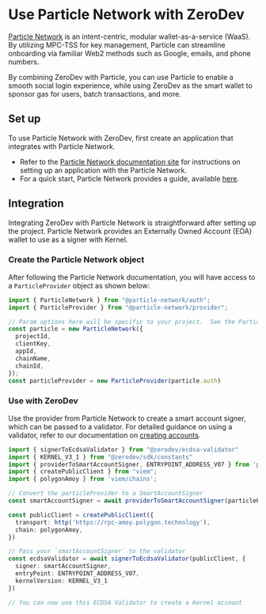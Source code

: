 # Use Particle Network with ZeroDev

[Particle Network](https://particle.network/) is an intent-centric, modular wallet-as-a-service (WaaS). By utilizing MPC-TSS for key management, Particle can streamline onboarding via familiar Web2 methods such as Google, emails, and phone numbers.

By combining ZeroDev with Particle, you can use Particle to enable a smooth social login experience, while using ZeroDev as the smart wallet to sponsor gas for users, batch transactions, and more.

## Set up

To use Particle Network with ZeroDev, first create an application that integrates with Particle Network.

- Refer to the [Particle Network documentation site](https://docs.particle.network/) for instructions on setting up an application with the Particle Network.
- For a quick start, Particle Network provides a guide, available [here](https://docs.particle.network/getting-started/get-started).

## Integration
Integrating ZeroDev with Particle Network is straightforward after setting up the project. Particle Network provides an Externally Owned Account (EOA) wallet to use as a signer with Kernel.

### Create the Particle Network object
After following the Particle Network documentation, you will have access to a `ParticleProvider` object as shown below:

```typescript
import { ParticleNetwork } from "@particle-network/auth";
import { ParticleProvider } from "@particle-network/provider";

// Param options here will be specific to your project.  See the Particle docs for more info.
const particle = new ParticleNetwork({
  projectId,
  clientKey,
  appId,
  chainName,
  chainId,
});
const particleProvider = new ParticleProvider(particle.auth)
```

### Use with ZeroDev

Use the provider from Particle Network to create a smart account signer, which can be passed to a validator. For detailed guidance on using a validator, refer to our documentation on [creating accounts](/sdk/v5_3_x/core-api/create-account#api).

```typescript
import { signerToEcdsaValidator } from "@zerodev/ecdsa-validator"
import { KERNEL_V3_1 } from "@zerodev/sdk/constants"
import { providerToSmartAccountSigner, ENTRYPOINT_ADDRESS_V07 } from 'permissionless';
import { createPublicClient } from "viem";
import { polygonAmoy } from 'viem/chains';

// Convert the particleProvider to a SmartAccountSigner
const smartAccountSigner = await providerToSmartAccountSigner(particleProvider);

const publicClient = createPublicClient({
  transport: http('https://rpc-amoy.polygon.technology'),
  chain: polygonAmoy,
})

// Pass your `smartAccountSigner` to the validator
const ecdsaValidator = await signerToEcdsaValidator(publicClient, {
  signer: smartAccountSigner,
  entryPoint: ENTRYPOINT_ADDRESS_V07,
  kernelVersion: KERNEL_V3_1
})

// You can now use this ECDSA Validator to create a Kernel account
```
